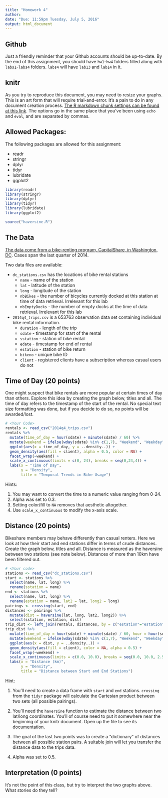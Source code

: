 ```yaml
---
title: "Homework 4"
author:
date: "Due: 11:59pm Tuesday, July 5, 2016"
output: html_document
---
```


## Github
Just a friendly reminder that your Github accounts should be up-to-date.  By the end of this assignment, you should have `hw1`-`hw4` folders filled along with `labs1`-`labs4` folders.  `labs4` will have `lab13` and `lab14` in it.

## knitr
As you try to reproduce this document, you may need to resize your graphs.  This is an art form that will require trial-and-error.  It's a pain to do in any document creation process.  [The R markdown chunk settings can be found at this link](http://yihui.name/knitr/options/).  The options go in the same place that you've been using `echo` and `eval`, and are separated by commas.

## Allowed Packages:

The following packages are allowed for this assignment:

* readr
* stringr
* dplyr
* tidyr
* lubridate
* ggplot2

```r
library(readr)
library(stringr)
library(dplyr)
library(tidyr)
library(lubridate)
library(ggplot2)
```

```r
source("haversine.R")
```

## The Data

[The data come from a bike-renting program, CapitalShare, in Washington, DC](https://www.capitalbikeshare.com/data/stations/bikeStations.xml).  Cases span the last quarter of 2014.

Two data files are available:

* `dc_stations.csv` has the locations of bike rental stations
    - `name` - name of the station
    - `lat` - latitude of the station
    - `long` - longitude of the station
    - `nbBikes` - the number of bicycles currently docked at this station at time of data retrieval.  Irrelevant for this lab
    - `nbEmptyDocks` - the number of empty docks at the time of data retrieval.  Irrelevant for this lab
  
* `2014q4_trips.csv` is a 653763 observation data set containing individual bike rental information.
    - `duration` - length of the trip
    - `sdate` - timestamp for start of the rental
    - `sstation` - station of bike rental
    - `edate` - timestamp for end of rental
    - `estation` - station of bike return
    - `bikeno` - unique bike ID
    - `client` - registered clients have a subscription whereas casual users do not

## Time of Day (20 points)

One might suspect that bike rentals are more popular at certain times of day than others.  Explore this idea by creating the graph below, titles and all.  The time of day refers to the timestamp of the start of the rental.  No special text size formatting was done, but if you decide to do so, no points will be awarded/lost.

```r
# <Your Code>
rentals <- read_csv("2014q4_trips.csv")
rentals %>% 
  mutate(time_of_day = hour(sdate) + minute(sdate) / 60) %>% 
  mutate(weekend = ifelse(wday(sdate) %in% c(1,7), "Weekend", "Weekday")) %>% 
  ggplot(aes(x = time_of_day, y = ..density..)) +
  geom_density(aes(fill = client), alpha = 0.5, color = NA) + 
  facet_wrap(~weekend) +
  scale_x_continuous(limits = c(0, 24), breaks = seq(0,24,4)) +
  labs(x = "Time of Day",
       y = "Density",
       title = "Temporal Trends in Bike Usage")
```

Hints:

1. You may want to convert the time to a numeric value ranging from 0-24.
2. Alpha was set to 0.3.
3. Setting color/fill to `NA` removes that aesthetic altogether.
4. Use `scale_x_continuous` to modify the x-axis scale.

## Distance (20 points)

Bikeshare members may behave differently than casual renters.  Here we look at how their start and end stations differ in terms of crude distances.  Create the graph below, titles and all.  Distance is measured as the haversine between two stations (see note below).  Distances of more than 10km have been filtered out.

```r
# <Your code>
stations <- read_csv("dc_stations.csv")
start <- stations %>%
  select(name, lat, long) %>% 
  rename(sstation = name)
end <- stations %>%
  select(name, lat, long) %>% 
  rename(estation = name, lat2 = lat, long2 = long)
pairings <- crossing(start, end)
distances <- pairings %>% 
  mutate(dist = haversine(lat, long, lat2, long2)) %>% 
  select(sstation, estation, dist)
trip_dist <- left_join(rentals, distances, by = c("estation"="estation", "sstation"="sstation"))
trip_dist %>% 
  mutate(time_of_day = hour(sdate) + minute(sdate) / 60, hour = hour(sdate)) %>% 
  mutate(weekend = ifelse(wday(sdate) %in% c(1,7), "Weekend", "Weekday")) %>% 
  ggplot(aes(x = dist, y = ..density..)) + 
  geom_density(aes(fill = client), color = NA, alpha = 0.5) +
  facet_wrap(~weekend) +
  scale_x_continuous(limits = c(0.0, 10.0), breaks = seq(0.0, 10.0, 2.5)) +
  labs(x = "Distance (km)",
       y = "Density",
       title = "Distance between Start and End Stations")
```

Hint:

1. You'll need to create a data frame with `start` and `end` stations.  `crossing` from the `tidyr` package will calculate the Cartesian product between two sets (all possible pairings).

2. You'll need the `haversine` function to estimate the distance between two lat/long coordinates.  You'll of course need to put it somewhere near the beginning of your knitr document.  Open up the file to see its documentation.

3. The goal of the last two points was to create a "dictionary" of distances between all possible station pairs.  A suitable join will let you transfer the distance data to the trips data.

4. Alpha was set to 0.5.

## Interpretation (0 points)
It's not the point of this class, but try to interpret the two graphs above.  What stories do they tell?
